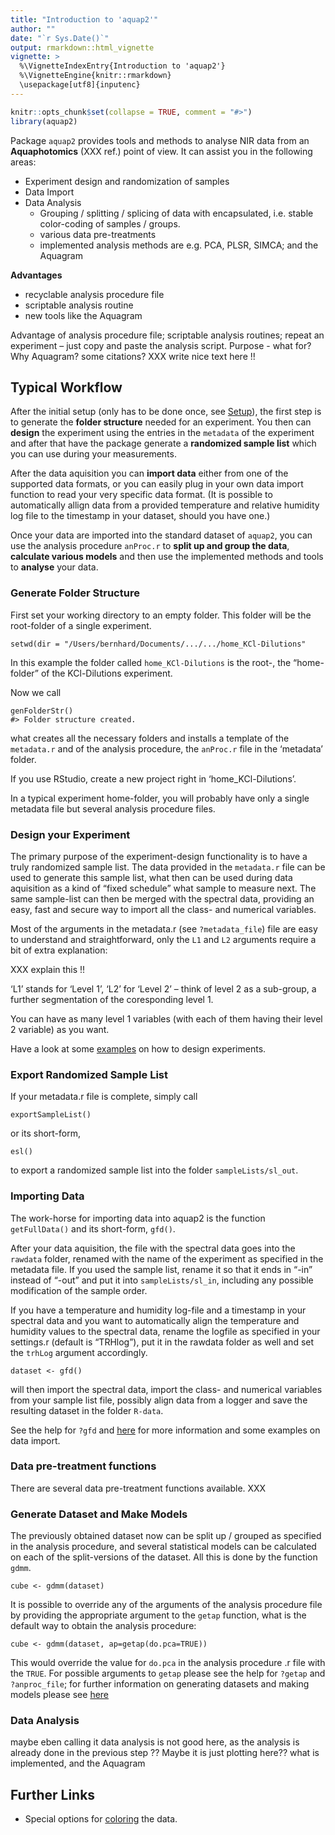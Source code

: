 ```yaml
---
title: "Introduction to 'aquap2'"
author: ""
date: "`r Sys.Date()`"
output: rmarkdown::html_vignette
vignette: >
  %\VignetteIndexEntry{Introduction to 'aquap2'}
  %\VignetteEngine{knitr::rmarkdown}
  \usepackage[utf8]{inputenc}  
---
```


```r
knitr::opts_chunk$set(collapse = TRUE, comment = "#>")
library(aquap2)
```

Package `aquap2` provides tools and methods to analyse NIR data from an **Aquaphotomics** (XXX ref.) point of view. 
It can assist you in the following areas:

- Experiment design and randomization of samples
- Data Import
- Data Analysis
    - Grouping / splitting / splicing of data with encapsulated, i.e. stable color-coding of samples / groups.
    - various data pre-treatments
    - implemented analysis methods are e.g. PCA, PLSR, SIMCA; and the Aquagram

**Advantages**

- recyclable analysis procedure file
- scriptable analysis routine
- new tools like the Aquagram

Advantage of analysis procedure file; scriptable analysis routines; repeat an experiment -- just copy and paste the analysis script.
Purpose - what for? Why Aquagram? some citations?
XXX write nice text here !!


## Typical Workflow

After the initial setup (only has to be done once, see [Setup](setup.html)), the first step is to generate the **folder structure** needed for an experiment. You then can **design** the experiment using the entries in the `metadata` of the experiment and after that have the package generate a **randomized sample list** which you can use during your measurements.

After the data aquisition you can **import data** either from one of the supported data formats, or you can easily plug in your own data import function to read your very specific data format. (It is possible to automatically allign data from a provided temperature and relative humidity log file to the timestamp in your dataset, should you have one.)

Once your data are imported into the standard dataset of `aquap2`, you can use the analysis procedure `anProc.r` to **split up and group the data**, **calculate various models** and then use the implemented methods and tools to **analyse** your data.


### Generate Folder Structure
First set your working directory to an empty folder. This folder will be the root-folder of a single experiment.
```
setwd(dir = "/Users/bernhard/Documents/.../.../home_KCl-Dilutions"
```
In this example the folder called `home_KCl-Dilutions` is the root-, the "home-folder" of the KCl-Dilutions experiment.


Now we call
```
genFolderStr()
#> Folder structure created.
```
what creates all the necessary folders and installs a template of the `metadata.r` and of the analysis procedure, the `anProc.r` file in the 'metadata' folder.

If you use RStudio, create a new project right in 'home_KCl-Dilutions'.

In a typical experiment home-folder, you will probably have only a single metadata file but several analysis procedure files.


### Design your Experiment
The primary purpose of the experiment-design functionality is to have a truly randomized sample list. The data provided in the `metadata.r` file can be used to generate this sample list, what then can be used during data aquisition as a kind of "fixed schedule" what sample to measure next. The same sample-list can then be merged with the spectral data, providing an easy, fast and secure way to import all the class- and numerical variables.

Most of the arguments in the metadata.r (see `?metadata_file`) file are easy to understand and straightforward, only the `L1` and `L2` arguments require a bit of extra explanation:

XXX explain this !!

'L1' stands for 'Level 1', 'L2' for 'Level 2' -- think of level 2 as a sub-group, a further segmentation of the coresponding level 1.

You can have as many level 1 variables (with each of them having their level 2 variable) as you want.

Have a look at some [examples](examples_design.html) on how to design experiments.


### Export Randomized Sample List
If your metadata.r file is complete, simply call
```
exportSampleList()
```
or its short-form, 
```
esl()
```
to export a randomized sample list into the folder `sampleLists/sl_out`.


### Importing Data
The work-horse for importing data into aquap2 is the function `getFullData()` and its short-form, `gfd()`.

After your data aquisition, the file with the spectral data goes into the `rawdata` folder, renamed with the name of the experiment as specified in the metadata file.
If you used the sample list, rename it so that it ends in "-in" instead of "-out" and put it into `sampleLists/sl_in`, including any possible modification of the sample order.

If you have a temperature and humidity log-file and a timestamp in your spectral data and you want to automatically align the temperature and humidity values to the spectral data, rename the logfile as specified in your settings.r (default is "TRHlog"), put it in the rawdata folder as well and set the `trhLog` argument accordingly.

```
dataset <- gfd()
```
will then import the spectral data, import the class- and numerical variables from your sample list file, possibly align data from a logger and save the resulting dataset in the folder `R-data`.

See the help for `?gfd` and [here](importing_data.html) for more information and some examples on data import.

### Data pre-treatment functions
There are several data pre-treatment functions available. XXX


### Generate Dataset and Make Models
The previously obtained dataset now can be split up / grouped as specified in the analysis procedure, and several statistical models can be calculated on each of the split-versions of the dataset.
All this is done by the function `gdmm`.
```
cube <- gdmm(dataset)
```
It is possible to override any of the arguments of the analysis procedure file by providing the appropriate argument to the `getap` function, what is the default way to obtain the analysis procedure:
```
cube <- gdmm(dataset, ap=getap(do.pca=TRUE))
```
This would override the value for `do.pca` in the analysis procedure .r file with the `TRUE`.
For possible arguments to `getap` please see the help for `?getap` and `?anproc_file`; for further information on generating datasets and making models please see [here](SplitMakeModels.html)



### Data Analysis
maybe eben calling it data analysis is not good here, as the analysis is already done in the previous step ?? Maybe it is just plotting here??
what is implemented, and the Aquagram

## Further Links
 - Special options for [coloring](Coloring.html) the data.
 
